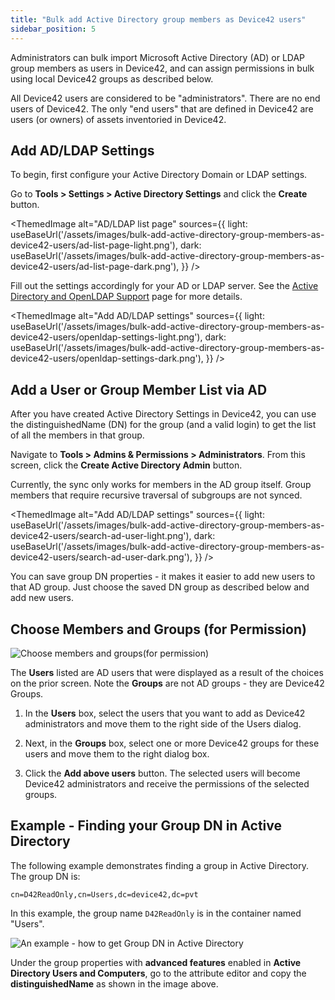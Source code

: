 ```yaml
---
title: "Bulk add Active Directory group members as Device42 users"
sidebar_position: 5
---
```



Administrators can bulk import Microsoft Active Directory (AD) or LDAP group members as users in Device42, and can assign permissions in bulk using local Device42 groups as described below. 

All Device42 users are considered to be "administrators". There are no end users of Device42. The only "end users" that are defined in Device42 are users (or owners) of assets inventoried in Device42.


## Add AD/LDAP Settings

To begin, first configure your Active Directory Domain or LDAP settings. 

Go to **Tools > Settings > Active Directory Settings** and click the **Create** button.

<ThemedImage
  alt="AD/LDAP list page"
  sources={{
    light: useBaseUrl('/assets/images/bulk-add-active-directory-group-members-as-device42-users/ad-list-page-light.png'),
    dark: useBaseUrl('/assets/images/bulk-add-active-directory-group-members-as-device42-users/ad-list-page-dark.png'),
  }}
/>

Fill out the settings accordingly for your AD or LDAP server. See the [Active Directory and OpenLDAP Support](active-directory-and-openldap-support.mdx) page for more details.

<ThemedImage
  alt="Add AD/LDAP settings"
  sources={{
    light: useBaseUrl('/assets/images/bulk-add-active-directory-group-members-as-device42-users/openldap-settings-light.png'),
    dark: useBaseUrl('/assets/images/bulk-add-active-directory-group-members-as-device42-users/openldap-settings-dark.png'),
  }}
/>

## Add a User or Group Member List via AD

After you have created Active Directory Settings in Device42, you can use the distinguishedName (DN) for the group (and a valid login) to get the list of all the members in that group.

Navigate to **Tools > Admins & Permissions > Administrators**. From this screen, click the **Create Active Directory Admin** button. 

Currently, the sync only works for members in the AD group itself. Group members that require recursive traversal of subgroups are not synced.

<ThemedImage
  alt="Add AD/LDAP settings"
  sources={{
    light: useBaseUrl('/assets/images/bulk-add-active-directory-group-members-as-device42-users/search-ad-user-light.png'),
    dark: useBaseUrl('/assets/images/bulk-add-active-directory-group-members-as-device42-users/search-ad-user-dark.png'),
  }}
/>

You can save group DN properties - it makes it easier to add new users to that AD group. Just choose the saved DN group as described below and add new users.

## Choose Members and Groups (for Permission)

![Choose members and groups(for permission)](/assets/images/wpid4771-AD-save-dn.png)

The **Users** listed are AD users that were displayed as a result of the choices on the prior screen. Note the **Groups** are not AD groups - they are Device42 Groups.

1. In the **Users** box, select the users that you want to add as Device42 administrators and move them to the right side of the Users dialog. 

2. Next, in the **Groups** box, select one or more Device42 groups for these users and move them to the right dialog box.
    
2. Click the **Add above users** button. The selected users will become Device42 administrators and receive the permissions of the selected groups.

## Example - Finding your Group DN in Active Directory

The following example demonstrates finding a group in Active Directory. The group DN is: 

```
cn=D42ReadOnly,cn=Users,dc=device42,dc=pvt
```

In this example, the group name `D42ReadOnly` is in the container named "Users".

![An example - how to get Group DN in Active Directory](/assets/images/wpid4770-AD-group-DN.png)

Under the group properties with **advanced features** enabled in **Active Directory Users and Computers**, go to the attribute editor and copy the **distinguishedName** as shown in the image above.
